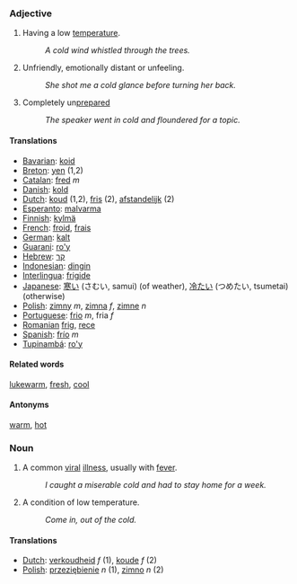 ===Adjective===
#Having a low [[temperature]].
#:''A cold wind whistled through the trees.''
#Unfriendly, emotionally distant or unfeeling.
#:''She shot me a cold glance before turning her back.''
#Completely un[[prepare]]d
#:''The speaker went in cold and floundered for a topic.''

====Translations====
*[[Bavarian]]: [[koid]]
*[[Breton]]: [[yen]] (1,2)
*[[Catalan]]: [[fred]] ''m''
*[[Danish]]: [[kold]]
*[[Dutch]]: [[koud]] (1,2), [[fris]] (2), [[afstandelijk]] (2)
*[[Esperanto]]: [[malvarma]]
*[[Finnish]]: [[kylmä]]
*[[French]]: [[froid]], [[frais]]
*[[German]]: [[kalt]]
*[[Guarani]]: [[ro'y]]
*[[Hebrew]]: [[קר]]
*[[Indonesian]]: [[dingin]]
*[[Interlingua]]: [[frigide]]
*[[Japanese]]: [[寒い]] (さむい, samui) (of weather), [[冷たい]] (つめたい, tsumetai) (otherwise)
*[[Polish]]: [[zimny]] ''m'', [[zimna]] ''f'', [[zimne]] ''n''
*[[Portuguese]]: [[frio]] ''m'', fria ''f''
*[[Romanian]] [[frig]], [[rece]]
*[[Spanish]]: [[frío]] ''m''
*[[Tupinambá]]: [[ro'y]]

====Related words====
[[lukewarm]], [[fresh]], [[cool]]

====Antonyms====
[[warm]], [[hot]]


===Noun===
#A common [[viral]] [[illness]], usually with [[fever]].
#:''I caught a miserable cold and had to stay home for a week.''
#A condition of low temperature. 
#:''Come in, out of the cold.''

====Translations====
*[[Dutch]]: [[verkoudheid]] ''f'' (1), [[koude]] ''f'' (2)
*[[Polish]]: [[przeziębienie]] ''n'' (1), [[zimno]] ''n'' (2)